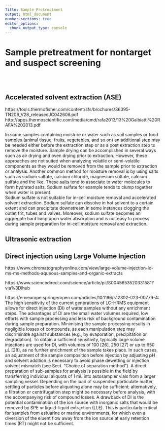 ```yaml
---
Title: Sample Pretreatment
output: html_document
number-sections: true
editor_options: 
  chunk_output_type: console
---
```


# **Sample pretreatment for nontarget and suspect screening** {#SamplePretreatment}

<br><br>

## Accelerated solvent extraction (ASE)

https://tools.thermofisher.com/content/sfs/brochures/36395-TN209_V28_releasedJC042606.pdf\
http://apps.thermoscientific.com/media/cmd/rafa2013/13%20Galbiatti%20RAFA%202013.pdf

In some samples containing moisture or water such as soil samples or food samples (animal tissue, fruits, vegetables, and so on) an additional step may be needed either before the extraction step or as a post extraction step to remove the moisture. Sample drying can be accomplished in several ways such as air drying and oven drying prior to extraction. However, these approaches are not suited when analyzing volatile or semi-volatile components as they would be removed from the sample prior to extraction or analysis. Another common method for moisture removal is by using salts such as sodium sulfate, calcium chloride, magnesium sulfate, calcium sulfate and the like. These salts tend to associate to water molecules to form hydrated salts. Sodium sulfate for example tends to clump together when water is present.\
Sodium sulfate is not suitable for in-cell moisture removal and accelerated solvent extraction. Sodium sulfate can dissolve in hot solvent to a certain extent and can precipitate downstream in some instances clogging the outlet frit, tubes and valves. Moreover, sodium sulfate becomes an aggregate hard lump upon water absorption and is not easy to process during sample preparation for in-cell moisture removal and extraction.

## Ultrasonic extraction

## Direct injection using Large Volume Injection

https://www.chromatographyonline.com/view/large-volume-injection-lc-ms-ms-methods-aqueous-samples-and-organic-extracts

https://www.sciencedirect.com/science/article/pii/S0045653520331581?via%3Dihub

https://enveurope.springeropen.com/articles/10.1186/s12302-023-00779-4: The high sensitivity of the current generations of LC--HRMS equipment allows for direct injection (DI) of water samples without any enrichment steps. The advantages of DI are the small water volumes required, low efforts with sample processing and less risk of background contamination during sample preparation. Minimising the sample processing results in negligible losses of compounds, as each manipulation step may discriminate against substances (e.g., by evaporation, precipitation or degradation). To obtain a sufficient sensitivity, typically large volume injections are used for DI, with volumes of 100 \[26\], 250 \[27\] or up to 650 µL \[28\], as no further enrichment of the sample takes place. In such cases, an adjustment of the sample composition before injection by adjusting pH and solvent addition is necessary to avoid phase dewetting or injection solvent mismatch (see Sect. "Choice of separation method"). A direct preparation of sub-samples for analysis is possible in the field by transferring individual aliquots of 1 mL into autosampler vials from a larger sampling vessel. Depending on the load of suspended particulate matter, settling of particles before aliquoting alone may be sufficient; alternatively, a filtration or centrifugation step might be necessary before analysis, with the accompanying risk of compound losses. A drawback of DI is the potential contamination of the ion source with inorganic salts that would be removed by SPE or liquid--liquid extraction (LLE). This is particularly critical for samples from estuarine or marine environments, for which even a diversion of the eluent flow away from the ion source at early retention times (RT) might not be sufficient.

